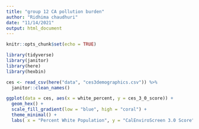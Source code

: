 ```yaml
---
title: "group 12 CA pollution burden"
author: "Ridhima chaudhuri"
date: "11/14/2021"
output: html_document
---
```


```r
knitr::opts_chunk$set(echo = TRUE)
```

```r
library(tidyverse)
library(janitor)
library(here)
library(hexbin)

```

```r
ces <- read_csv(here("data", "ces3demographics.csv")) %>%
  janitor::clean_names()
```

```r
ggplot(data = ces, aes(x = white_percent, y = ces_3_0_score)) +
  geom_hex() + 
  scale_fill_gradient(low = "blue", high = "coral") +
  theme_minimal() +
  labs( x = "Percent White Population", y = "CalEnviroScreen 3.0 Score", title= "Relationship Between Percent White Population and CES 3.0 Score", subtitle = "Data from CEJA Green Zones Manager Tiffany Eng") 
```

